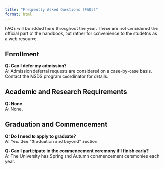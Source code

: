 ```yaml
---
title: "Frequently Asked Questions (FAQs)"
format: html
---
```


FAQs will be added here throughout the year. These are not considered the official part of the handbook, but rather for convenience to the studetns as a web resource. 

## Enrollment

**Q: Can I defer my admission?**  
A: Admission deferral requests are considered on a case-by-case basis. Contact the MSDS program coordinator for details.

## Academic and Research Requirements

**Q: None**  
A: None.

## Graduation and Commencement

**Q: Do I need to apply to graduate?**  
A: Yes. See "Graduation and Beyond" section.

**Q: Can I participate in the commencement ceremony if I finish early?**  
A: The University has Spring and Autumn commencement ceremonies each year. 


